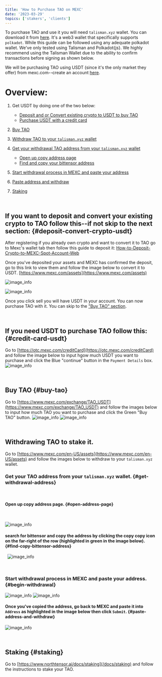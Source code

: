 ```yaml
---
title: 'How to Purchase TAO on MEXC'
date: '2023-03-29'
topics: ['stakers', 'clients']
---
```


To purchase TAO and use it you will need `talisman.xyz` wallet. You can download it from [here](https://talisman.xyz/).
It's a web3 wallet that specifically supports `polkadot`.
While this guide can be followed using any adequate polkadot wallet. We've only tested using Talisman and Polkadot{js}. 
We highly recommend using the Talisman Wallet due to the ability to confirm transactions before signing as shown below.  

We will be purchasing TAO using USDT (since it's the only market they offer) from mexc.com--create an account [here](https://www.mexc.com/register). 


# Overview:
1. Get USDT by doing one of the two below:
	*	[Deposit and or Convert existing crypto to USDT to buy TAO](#user-content-deposit-convert-crypto-usdt)
	* [Purchase USDT with a credit card](#user-content-credit-card-usdt)
2. [Buy TAO](#user-content-buy-tao)
3. [Withdraw TAO to your `talisman.xyz` wallet](#user-content-withdrawing-tao-to-stake-it)
4. [Get your withdrawal TAO address from your `talisman.xyz` wallet](#user-content-get-withdrawal-address)
   * [Open up copy address page](#user-content-open-address-page)
   * [Find and copy your bittensor address](#user-content-find-copy-bittensor-address)
5. [Start withdrawal process in MEXC and paste your address](#user-content-begin-withdrawal)
6. [Paste address and withdraw](#user-content-paste-address-and-withdraw)

7. [Staking](#user-content-staking)
 
&nbsp;

## If you want to deposit and convert your existing crypto to TAO follow this--if not skip to the next section: {#deposit-convert-crypto-usdt}
After registering if you already own crypto and want to convert it to TAO go to Mexc's wallet tab then follow this guide to deposit it: [How-to-Deposit-Crypto-to-MEXC-Spot-Account-Web](https://support.mexc.com/hc/en-001/articles/360030441272-How-to-Deposit-Crypto-to-MEXC-Spot-Account-Web-) 

Once you've deposited your assets and MEXC has confirmed the deposit, go to this link to view them and follow the image below to convert it to USDT. [https://www.mexc.com/assets](https://www.mexc.com/assets)

![image_info](/images/guides/mexc/convert-existing-crypto.png)


![image_info](/images/guides/mexc/sell-crypto.png)

Once you click sell you will have USDT in your account. You can now purchase TAO with it. You can skip to the ["Buy TAO" section](#user-content-buy-tao).

&nbsp;

## If you need USDT to purchase TAO follow this: {#credit-card-usdt}
Go to [https://otc.mexc.com/creditCard](https://otc.mexc.com/creditCard) and follow the image below to input hgow much USDT you want to purchase and click the Blue "continue" button in the `Payment Details` box.
![image_info](/images/guides/mexc/1-US-MEXC-USDT-Purchase.png)


&nbsp;
&nbsp;

## Buy TAO {#buy-tao}
Go to [https://www.mexc.com/exchange/TAO_USDT](https://www.mexc.com/exchange/TAO_USDT) and follow the images below to input how much TAO you want to purchase and click the Green "Buy TAO" button.
![image_info](/images/guides/mexc/3-MEXC-TAO-Purchase.png)
![image_info](/images/guides/mexc/4-TAO-Purchase.png)

&nbsp;

## Withdrawing TAO to stake it.
Go to [https://www.mexc.com/en-US/assets](https://www.mexc.com/en-US/assets) and follow the images below to withdraw to your `talisman.xyz` wallet.
&nbsp;

### Get your TAO address from your `talisman.xyz` wallet. {#get-withdrawal-address}

&nbsp;

#### Open up copy address page. {#open-address-page}

&nbsp;

![image_info](/images/guides/mexc/7-Copy-Wallet-Address.png)
&nbsp;
#### search for bittensor and copy the address by clicking the copy copy icon on the far-right of the row (highlighted in green in the image below). {#find-copy-bittensor-address} 
&nbsp;
![image_info](/images/guides/mexc/8-Select-your-Bittensor-Address.png)


&nbsp;
### Start withdrawal process in MEXC and paste your address. {#begin-withdrawal}
![image_info](/images/guides/mexc/5-Account-Overview.png)
![image_info](/images/guides/mexc/6-Withdrawal-disclaimer.png)

#### Once you've copied the address, go back to MEXC and paste it into `Address` as highlighted in the image below then click `Submit`. {#paste-address-and-withdraw}
![image_info](/images/guides/mexc/9-Paste-Wallet-Address-and-submit.png)


&nbsp;

## Staking {#staking}

Go to [https://www.northtensor.ai/docs/staking](/docs/staking) and follow the instructions to stake your TAO.